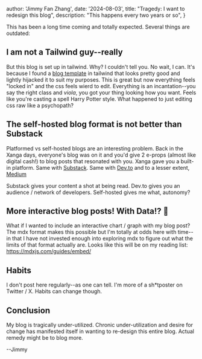 
  author: 'Jimmy Fan Zhang',
  date: '2024-08-03',
  title: "Tragedy: I want to redesign this blog",
  description:
    "This happens every two years or so",
}


This has been a long time coming and totally expected. Several things are outdated:

## I am not a Tailwind guy--really
But this blog is set up in tailwind. Why? I couldn't tell you. No wait, I can. It's because I found a [blog template](https://tailwindui.com/templates/spotlight) in tailwind that looks pretty good and lightly hijacked it to suit my purposes. This is great but now everything feels "locked in" and the css feels wierd to edit. Everything is an incantation--you say the right class and _viola_, you got your thing looking how you want. Feels like you're casting a spell Harry Potter style. What happened to just editing css raw like a psychopath?

## The self-hosted blog format is not better than Substack

Platformed vs self-hosted blogs are an interesting problem. Back in the Xanga days, everyone's blog was on it and you'd give 2 e-props (almost like digital cash!) to blog posts that resonated with you. Xanga gave you a built-in platform. Same with [Substack](https://substack.com). Same with [Dev.to](https://dev.to) and to a lesser extent, [Medium](https://medium.com)

Substack gives your content a shot at being read. Dev.to gives you an audience / network of developers. Self-hosted gives me what, autonomy?

## More interactive blog posts! With Data!? 🤌

What if I wanted to include an interactive chart / graph with my blog post? The mdx format makes this possible but I'm totally at odds here with time--in that I have not invested enough into exploring mdx to figure out what the limits of that format actually are. Looks like this will be on my reading list: https://mdxjs.com/guides/embed/

## Habits

I don't post here regularly--as one can tell. I'm more of a sh*tposter on Twitter / X. Habits can change though.

## Conclusion

My blog is tragically under-utilized. Chronic under-utilization and desire for change has manifested itself in wanting to re-design this entire blog. Actual remedy might be to blog more.

--Jimmy